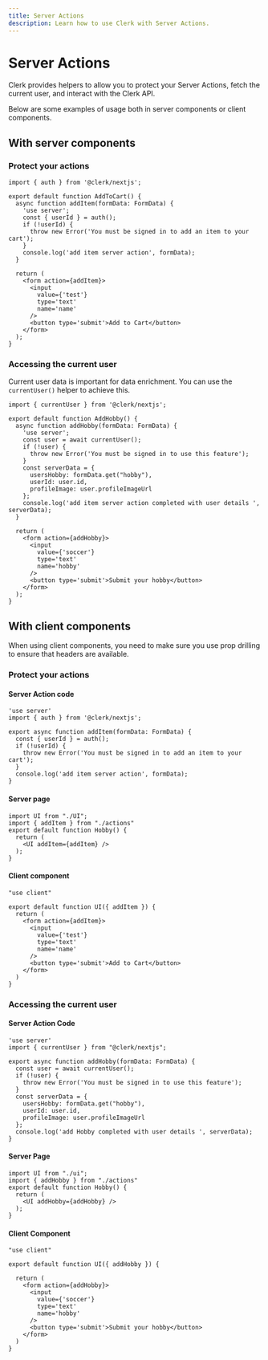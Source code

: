 ```yaml
---
title: Server Actions
description: Learn how to use Clerk with Server Actions.
---
```


# Server Actions

Clerk provides helpers to allow you to protect your Server Actions, fetch the current user, and interact with the Clerk API.

Below are some examples of usage both in server components or client components.

## With server components

### Protect your actions

```tsx copy filename="actions.ts"
import { auth } from '@clerk/nextjs';

export default function AddToCart() {
  async function addItem(formData: FormData) {
    'use server';
    const { userId } = auth();
    if (!userId) {
      throw new Error('You must be signed in to add an item to your cart');
    }
    console.log('add item server action', formData);
  }

  return (
    <form action={addItem}>
      <input
        value={'test'}
        type='text'
        name='name'
      />
      <button type='submit'>Add to Cart</button>
    </form>
  );
}
```

### Accessing the current user

Current user data is important for data enrichment. You can use the `currentUser()` helper to achieve this.

```tsx copy filename="app/page.tsx"
import { currentUser } from '@clerk/nextjs';

export default function AddHobby() {
  async function addHobby(formData: FormData) {
    'use server';
    const user = await currentUser();
    if (!user) {
      throw new Error('You must be signed in to use this feature');
    }
    const serverData = {
      usersHobby: formData.get("hobby"),
      userId: user.id,
      profileImage: user.profileImageUrl
    };
    console.log('add item server action completed with user details ', serverData);
  }

  return (
    <form action={addHobby}>
      <input
        value={'soccer'}
        type='text'
        name='hobby'
      />
      <button type='submit'>Submit your hobby</button>
    </form>
  );
}
```

## With client components

When using client components, you need to make sure you use prop drilling to ensure that headers are available.

### Protect your actions

#### Server Action code

```tsx copy filename="actions.ts"
'use server'
import { auth } from '@clerk/nextjs';

export async function addItem(formData: FormData) {
  const { userId } = auth();
  if (!userId) {
    throw new Error('You must be signed in to add an item to your cart');
  }
  console.log('add item server action', formData);
}
```

#### Server page

```tsx copy filename="page.tsx"
import UI from "./UI";
import { addItem } from "./actions"
export default function Hobby() {
  return (
    <UI addItem={addItem} />
  );
}
```

#### Client component

```tsx copy filename="ui.tsx"
"use client"

export default function UI({ addItem }) {
  return (
    <form action={addItem}>
      <input
        value={'test'}
        type='text'
        name='name'
      />
      <button type='submit'>Add to Cart</button>
    </form>
  )
}
```

### Accessing the current user

#### Server Action Code

```tsx copy filename="actions.ts"
'use server'
import { currentUser } from "@clerk/nextjs";

export async function addHobby(formData: FormData) {
  const user = await currentUser();
  if (!user) {
    throw new Error('You must be signed in to use this feature');
  }
  const serverData = {
    usersHobby: formData.get("hobby"),
    userId: user.id,
    profileImage: user.profileImageUrl
  };
  console.log('add Hobby completed with user details ', serverData);
}
```

#### Server Page

```tsx copy filename="page.tsx
import UI from "./ui";
import { addHobby } from "./actions"
export default function Hobby() {
  return (
    <UI addHobby={addHobby} />
  );
}
```

#### Client Component

```tsx copy filename="ui.tsx"
"use client"

export default function UI({ addHobby }) {

  return (
    <form action={addHobby}>
      <input
        value={'soccer'}
        type='text'
        name='hobby'
      />
      <button type='submit'>Submit your hobby</button>
    </form>
  )
}
```